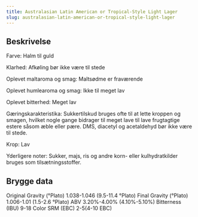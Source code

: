 ```yaml
---
title: Australasian Latin American or Tropical-Style Light Lager
slug: australasian-latin-american-or-tropical-style-light-lager
---
```


## Beskrivelse
Farve: Halm til guld

Klarhed: Afkøling bør ikke være til stede

Oplevet maltaroma og smag: Maltsødme er fraværende

Oplevet humlearoma og smag: Ikke til meget lav

Oplevet bitterhed: Meget lav

Gæringskarakteristika: Sukkertilskud bruges ofte til at lette kroppen og smagen, hvilket nogle gange bidrager til meget lave til lave frugtagtige estere såsom æble eller pære. DMS, diacetyl og acetaldehyd bør ikke være til stede.

Krop: Lav

Yderligere noter: Sukker, majs, ris og andre korn- eller kulhydratkilder bruges som tilsætningsstoffer.



## Brygge data
Original Gravity (°Plato) 1.038-1.046 (9.5-11.4 °Plato)
Final Gravity  (°Plato) 1.006-1.01 (1.5-2.6 °Plato)
ABV 3.20%-4.00% (4.10%-5.10%)
Bitterness (IBU) 9-18
Color SRM (EBC) 2-5(4-10 EBC)					


